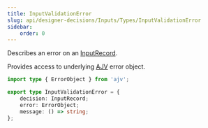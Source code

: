 ```yaml
---
title: InputValidationError
slug: api/designer-decisions/Inputs/Types/InputValidationError
sidebar:
    order: 0
---
```


Describes an error on an [InputRecord](/api/designer-decisions/Inputs/Types/InputRecord).

Provides access to underlying [AJV](https://ajv.js.org/) error object.

```ts
import type { ErrorObject } from 'ajv';

export type InputValidationError = {
    decision: InputRecord;
    error: ErrorObject;
    message: () => string;
};
```
